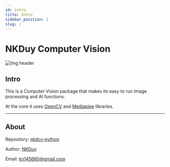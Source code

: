 ```yaml
---
id: intro
title: Intro
sidebar_position: 1
slug: /
---
```


# NKDuy Computer Vision

![Img header](/img/header.jpg)

## Intro

This is a Computer Vision package that makes its easy to run Image processing and AI functions.

At the core it uses [OpenCV](https://github.com/opencv/opencv) and [Mediapipe](https://github.com/google/mediapipe) libraries.

---

## About

Repository: [nkdcv-python](https://github.com/khanhduy1407/nkdcv-python)

Author: [NKDuy](https://github.com/khanhduy1407)

Email: [kn145660@gmail.com](mailto:kn145660@gmail.com)
